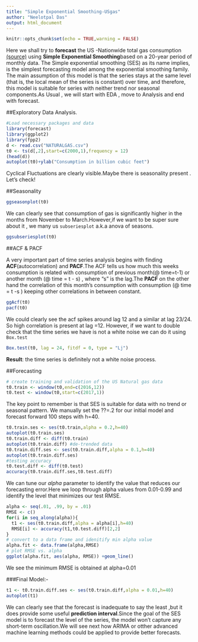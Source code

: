 ---
title: "Simple Exponential Smoothing-USgas"
author: "Neelotpal Das"
output: html_document
---

```{r setup, include=FALSE}
knitr::opts_chunk$set(echo = TRUE,warning = FALSE)
```

Here we shall try to **forecast** the US -Nationwide total gas consumption [(source)](https://fred.stlouisfed.org/series/NATURALGAS) using **Simple Exponential Smoothing**based on a 20-year period of monthly data.
The Simple exponential smoothing (SES) as its name implies, is the simplest forecasting model among the exponential smoothing family. The main assumption of this model is that the series stays at the same level (that is, the local mean of the series is constant) over time, and therefore, this model is suitable for series with neither trend nor seasonal components.As Usual , we will start with EDA , move to Analysis and end with forecast.
  
##Exploratory Data Analysis.
```{r}
#Load necessary packages and data
library(forecast)
library(ggplot2)
library(fpp2)
d <- read.csv("NATURALGAS.csv")
t0 <- ts(d[,2],start=c(2000,1),frequency = 12)
(head(d))
autoplot(t0)+ylab("Consumption in billion cubic feet")
```

Cyclical Fluctuations are clearly visible.Maybe there is seasonality present . Let's check!

##Seasonality

```{r}
ggseasonplot(t0)
```
We can clearly see that consumption of gas is significantly higher in the months from November to March.However,if we want to be super sure about it , we many us `subseriesplot` a.k.a anova of seasons.
```{r}
ggsubseriesplot(t0)
```

##ACF & PACF

A very important part of time series analysis begins with finding **ACF**(autocorrelation) and **PACF**.The ACF tells us how much this weeks consumption is related with consumption of previous month(@ time=t-1) or another month (@ time = t - s) , where "s" is the lag.The **PACF** on the other hand the correlation of this month's consumption with consumption (@ time = t -s ) keeping other correlations in between constant.

```{r ACF}
ggAcf(t0)
pacf(t0)
```
We could clearly see the acf spikes around lag 12 and a similar at lag 23/24. So high correlation is present at lag =12.
However, if we want to double check that the time series we have is not a white noise we can do it using `Box.test`
```{r}
Box.test(t0, lag = 24, fitdf = 0, type = "Lj")
```
**Result**: the time series is definitely not a white noise process.

##Forecasting
```{r}
# create training and validation of the US Natural gas data
t0.train <- window(t0,end=c(2016,12))
t0.test <- window(t0,start=c(2017,1))
```
The key point to remember is that SES is suitable for data with no trend or seasonal pattern. 
We manually set the ??=.2 for our initial model and forecast forward 100 steps with h=40.
```{r}
t0.train.ses <- ses(t0.train,alpha = 0.2,h=40)
autoplot(t0.train.ses)
t0.train.diff <- diff(t0.train)
autoplot(t0.train.diff) #de-trended data
t0.train.diff.ses <- ses(t0.train.diff,alpha = 0.1,h=40)
autoplot(t0.train.diff.ses)
#testing accuracy
t0.test.diff <- diff(t0.test)
accuracy(t0.train.diff.ses,t0.test.diff)
```

We can tune our *alpha* parameter to identify the value that reduces our forecasting error.Here we loop through alpha values from 0.01-0.99 and identify the level that minimizes our test RMSE.
```{r}
alpha <- seq(.01, .99, by = .01)
RMSE <- c()
for(i in seq_along(alpha)){
  t1 <- ses(t0.train.diff,alpha = alpha[i],h=40)
  RMSE[i] <- accuracy(t1,t0.test.diff)[2,2]
}
# convert to a data frame and idenitify min alpha value
alpha.fit <- data.frame(alpha,RMSE)
# plot RMSE vs. alpha
ggplot(alpha.fit, aes(alpha, RMSE)) +geom_line()
```

We see the minimum RMSE is obtained at alpha=0.01

###Final Model:-
```{r}
t1 <- t0.train.diff.ses <- ses(t0.train.diff,alpha = 0.01,h=40)
autoplot(t1)
```

We can clearly see that the forecast is inadequate to say the least ,but it does provide some useful **prediction interval**.Since the goal of the SES model is to forecast the level of the series, the model won't capture any short-term oscillation.We will see next how ARIMA or otther advanced machine learning methods could be applied to provide better forecasts.
